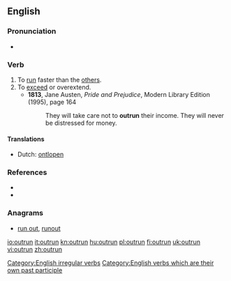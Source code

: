 ==English==

===Pronunciation===
* {{IPA|/'ɑʊtɻʌn/}}

===Verb===
{{en-verb|outruns|outrunning|outran|outrun}}

# To [[run]] faster than the [[other]]s.
# To [[exceed]] or overextend.
#* '''1813''', Jane Austen, ''Pride and Prejudice'', Modern Library Edition (1995), page 164
#*: They will take care not to '''outrun''' their income.  They will never be distressed for money.

====Translations====
{{rfc-trans}}
* Dutch: [[ontlopen]]

===References===
* {{R:Century 1911}}
* {{R:Webster 1913}}

===Anagrams===
* [[run out#English|run out]], [[runout#English|runout]]

[[Category:English irregular verbs]]
[[Category:English verbs which are their own past participle]]

[[io:outrun]]
[[it:outrun]]
[[kn:outrun]]
[[hu:outrun]]
[[pl:outrun]]
[[fi:outrun]]
[[uk:outrun]]
[[vi:outrun]]
[[zh:outrun]]